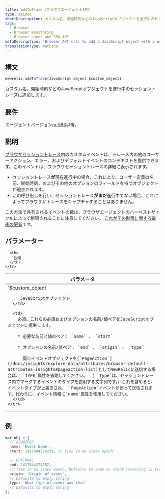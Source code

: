```yaml
---
title: addToTrace（ブラウザエージェントAPI）
type: apiDoc
shortDescription: カスタム名、開始時刻などのJavaScriptオブジェクトを進行中のセッショントレースに追加します。
tags:
  - Browser
  - Browser monitoring
  - Browser agent and SPA API
metaDescription: 'Browser API call to add a JavaScript object with a user-defined name, start time, etc. to a session trace already in progress.'
translationType: machine
---
```


## 構文

```js
newrelic.addToTrace(JavaScript object $custom_object)
```

カスタム名、開始時刻などのJavaScriptオブジェクトを進行中のセッショントレースに追加します。

## 要件

エージェントバージョン[nr-593](/docs/release-notes/new-relic-browser-release-notes/browser-agent-release-notes)以降。

## 説明

[ブラウザセッショントレース](/docs/browser/new-relic-browser/browser-pro-features/session-traces-exploring-webpages-life-cycle)内のカスタムイベントは、トレース内の他のユーザーアクション、エラー、およびデフォルトイベントのコンテキストを提供できます。このイベントは、ブラウザセッショントレースの詳細に表示されます。

* セッショントレース**が**現在進行中の場合、これにより、ユーザー定義の名前、開始時刻、およびその他のオプションのフィールドを持つオブジェクトが追加されます。
* この呼び出しを行い、セッショントレース**がまだ**進行中でない場合、これによってブラウザがトレースをキャプチャすることはありません。

この方法で共有されるイベントの数は、ブラウザエージェントのハーベストサイクルによって制限されることに注意してください。 [これがその制限に関する最後の更新](https://docs.newrelic.com/docs/release-notes/new-relic-browser-release-notes/browser-agent-release-notes/browser-agent-v1026/#:~:text=Adjusted%20PageAction%20limits,events%20per%20harvest)です。

## パラメーター

<table>
  <thead>
    <tr>
      <th width="25%">
        パラメータ
      </th>

      <th>
        説明
      </th>
    </tr>
  </thead>

  <tbody>
    <tr>
      <td>
        `$custom_object`

        _JavaScriptオブジェクト_
      </td>

      <td>
        必須。これらの必須およびオプションの名前/値ペアをJavaScriptオブジェクトに提供します。

        * 必要な名前と値のペア： `name` 、 `start`

        * オプションの名前/値ペア： `end` 、 `origin` 、 `type`

          同じイベントオブジェクトを[`PageAction`](/docs/insights/explore-data/attributes/browser-default-attributes-insights#pageaction-list)としてNewRelicに送信する場合は、 `TYPE`属性を省略してください。 （ `type`は、セッショントレース内でマークするイベントのタイプを説明する文字列です。）これを含めると、イベントタイプが上書きされ、 `PageAction`イベントが誤って送信されます。代わりに、イベント情報に`name`属性を使用してください。
      </td>
    </tr>
  </tbody>
</table>

## 例

```js
var obj = {
  // REQUIRED
  name: 'Event Name',
  start: 1417044274239, // Time in ms since epoch

  // OPTIONAL
  end: 1417044274252,
  // Time in ms since epoch. Defaults to same as start resulting in trace object with a duration of zero.
  origin: 'Origin of event',
  // Defaults to empty string
  type: 'What type of event was this'
  // Defaults to empty string
};
```
